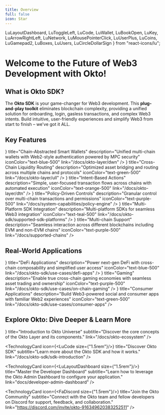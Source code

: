 ```yaml
---
title: Overview
full: false
icon: Star
---
```


  LuLayoutDashboard, LuToggleLeft, LuCode, LuWallet, LuBookOpen, 
  LuKey, LuArrowRightLeft, LuNetwork, LuMousePointerClick, 
  LuUserPlus, LuCoins, LuGamepad2, LuBoxes, LuUsers, LuCircleDollarSign
} from "react-icons/lu";

# Welcome to the Future of Web3 Development with Okto!

<QuickStartBanner />

## What is Okto SDK?

The **Okto SDK** is your game-changer for Web3 development. This **plug-and-play toolkit** eliminates blockchain complexity, providing a unified solution for onboarding, login, gasless transactions, and complex Web3 intents. Build intuitive, user-friendly experiences and simplify Web3 from start to finish – we've got it ALL.

## Key Features

<div className="grid grid-cols-1 md:grid-cols-3 gap-6 min-h-[200px] [&>*]:h-[140px] [&>*>div]:h-full [&>*>div]:flex [&>*>div]:flex-col">
  <FeatureCard
    icon={<LuWallet size={20} />}
    title="Chain-Abstracted Smart Wallets"
    description="Unified multi-chain wallets with Web2-style authentication powered by MPC security"
    iconColor="text-blue-500"
    link="/docs/okto-layer/dwn"
  />
  <FeatureCard
    icon={<LuArrowRightLeft size={20} />}
    title="Cross-Chain Liquidity Routing"
    description="Optimized asset bridging and routing across multiple chains and protocols"
    iconColor="text-green-500"
    link="/docs/okto-layer/ull"
  />
  <FeatureCard
    icon={<LuMousePointerClick size={20} />}
    title="Intent-Based Actions"
    description="Simple, user-focused transaction flows across chains with automated execution"
    iconColor="text-orange-500"
    link="/docs/okto-layer/dtn"
  />
  <FeatureCard
    icon={<LuToggleLeft size={20} />}
    title="Policy-Driven Controls"
    description="Granular control over multi-chain transactions and permissions"
    iconColor="text-purple-500"
    link="/docs/system-capabilities/policy-engine"
  />
  <FeatureCard
    icon={<LuCode size={20} />}
    title="Multi-Platform SDK Integration"
    description="Multi-platform SDKs for seamless Web3 integration"
    iconColor="text-teal-500"
    link="/docs/okto-sdk/supported-sdk-platforms"
  />
  <FeatureCard
    icon={<LuNetwork size={20} />}
    title="Multi-chain Support"
    description="Seamless interaction across different blockchains including EVM and non-EVM chains"
    iconColor="text-purple-500"
    link="/docs/supported-chains"
  />
</div>

## Real-World Applications

<div className="grid grid-cols-1 md:grid-cols-3 gap-6">
  <FeatureCard
    icon={<LuCircleDollarSign size={20} />}
    title="DeFi Applications"
    description="Power next-gen DeFi with cross-chain composability and simplified user access"
    iconColor="text-blue-500"
    link="/docs/okto-sdk/use-cases/defi-apps"
  />
  <FeatureCard
    icon={<LuGamepad2 size={20} />}
    title="Gaming"
    description="Enable true cross-chain gaming economies with seamless asset trading and ownership"
    iconColor="text-purple-500"
    link="/docs/okto-sdk/use-cases/on-chain-gaming"
  />
  <FeatureCard
    icon={<LuUsers size={20} />}
    title="Consumer Applications"
    description="Build Web3-powered social and consumer apps with familiar Web2 experiences"
    iconColor="text-green-500"
    link="/docs/okto-sdk/use-cases/consumer-apps"
  />
</div>

## Explore Okto: Dive Deeper & Learn More

<div className="grid grid-cols-1 md:grid-cols-2 gap-3 md:gap-6 lg:gap-8">
  <TechnologyCard
      icon={<LuBookOpen size={"1.5rem"}/>}
      title="Introduction to Okto Universe"
      subtitle="Discover the core concepts of the Okto Layer and its components."
      link="/docs/okto-ecosystem"
  />

  <TechnologyCard
      icon={<LuCode size={"1.5rem"}/>}
      title="Discover Okto SDK"
      subtitle="Learn more about the Okto SDK and how it works."
      link="/docs/okto-sdk/sdk-introduction"
  />

  <TechnologyCard
      icon={<LuLayoutDashboard size={"1.5rem"}/>}
      title="Master the Developer Dashboard"
      subtitle="Learn how to leverage the Okto Admin Dashboard to configure your application."
      link="docs/developer-admin-dashboard"
  />

   <TechnologyCard
      icon={<FaDiscord size={"1.5rem"}/>}
      title="Join the Okto Community"
      subtitle="Connect with the Okto team and fellow developers on Discord for support, feedback, and collaboration."
      link="https://discord.com/invite/okto-916349620383252511"
  />
</div>